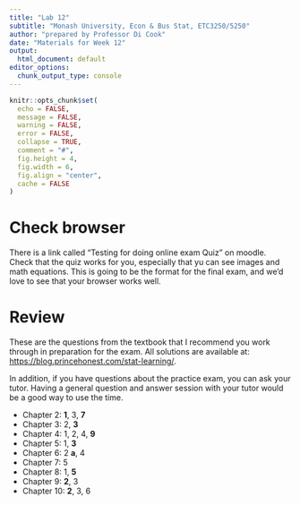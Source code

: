 ```yaml
---
title: "Lab 12"
subtitle: "Monash University, Econ & Bus Stat, ETC3250/5250"
author: "prepared by Professor Di Cook"
date: "Materials for Week 12"
output:
  html_document: default
editor_options: 
  chunk_output_type: console
---
```


```r
knitr::opts_chunk$set(
  echo = FALSE,
  message = FALSE,
  warning = FALSE,
  error = FALSE, 
  collapse = TRUE,
  comment = "#",
  fig.height = 4,
  fig.width = 6,
  fig.align = "center",
  cache = FALSE
)
```

# Check browser

There is a link called "Testing for doing online exam Quiz" on moodle. Check that the quiz works for you, especially that yu can see images and math equations. This is going to be the format for the final exam, and we'd love to see that your browser works well.

# Review

These are the questions from the textbook that I recommend you work through in preparation for the exam. All solutions are available at: [https://blog.princehonest.com/stat-learning/](https://blog.princehonest.com/stat-learning/).

In addition, if you have questions about the practice exam, you can ask your tutor. Having a general question and answer session with your tutor would be a good way to use the time. 

- Chapter 2: **1**, 3, **7**
- Chapter 3: 2, **3**
- Chapter 4: 1, 2, 4, **9**
- Chapter 5: 1, **3**
- Chapter 6: 2 **a**, 4
- Chapter 7: 5
- Chapter 8: 1, **5**
- Chapter 9: **2**, 3
- Chapter 10: **2**, 3, 6